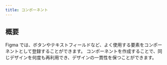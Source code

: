 ```yaml
---
title: コンポーネント
---
```


## 概要

Figma では、ボタンやテキストフィールドなど、よく使用する要素をコンポーネントとして登録することができます。
コンポーネントを作成することで、同じデザインを何度も再利用でき、デザインの一貫性を保つことができます。

<div
  style={{ display: 'flex', gap: '1rem', flexWrap: 'wrap', marginTop: '2rem' }}
>
  <Card
    title="作成方法"
    description="コンポーネントの基本的な作成手順を学びます。フレームの作成からコンポーネント化まで、ステップバイステップで説明します。"
    link="/docs/Component/01_作成方法"
    size="medium"
  />

  <Card
    title="使用方法"
    description="作成したコンポーネントの使用方法を学びます。アセットパネルからの配置やインスタンスの編集について説明します。"
    link="/docs/Component/02_使用方法"
    size="medium"
  />
</div>
